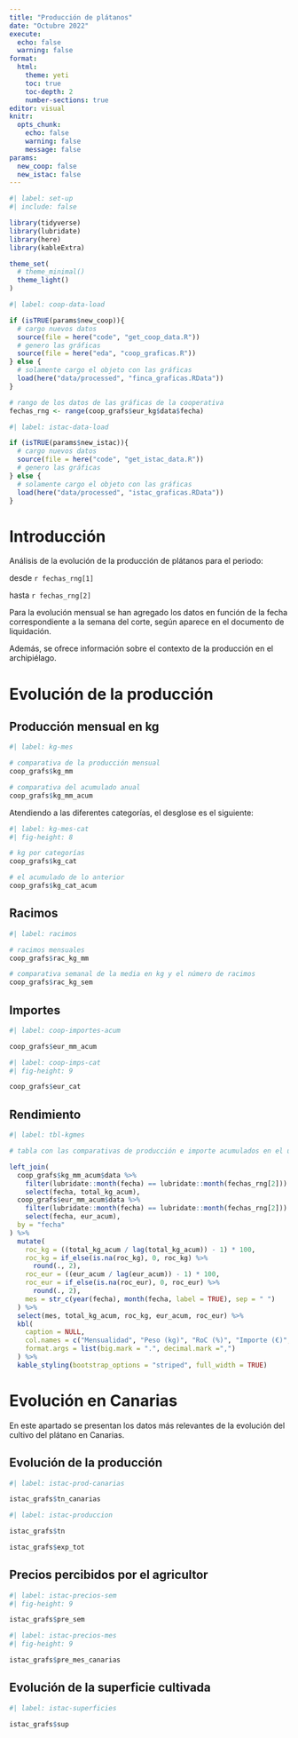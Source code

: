 ```yaml
---
title: "Producción de plátanos"
date: "Octubre 2022"
execute: 
  echo: false
  warning: false
format: 
  html:
    theme: yeti
    toc: true
    toc-depth: 2
    number-sections: true
editor: visual
knitr: 
  opts_chunk:
    echo: false
    warning: false
    message: false
params:
  new_coop: false
  new_istac: false
---
```


```r
#| label: set-up
#| include: false

library(tidyverse)
library(lubridate)
library(here)
library(kableExtra)

theme_set(
  # theme_minimal()
  theme_light()
)

```

```r
#| label: coop-data-load

if (isTRUE(params$new_coop)){
  # cargo nuevos datos
  source(file = here("code", "get_coop_data.R"))
  # genero las gráficas
  source(file = here("eda", "coop_graficas.R"))
} else {
  # solamente cargo el objeto con las gráficas
  load(here("data/processed", "finca_graficas.RData"))
}

# rango de los datos de las gráficas de la cooperativa
fechas_rng <- range(coop_grafs$eur_kg$data$fecha)
```

```r
#| label: istac-data-load

if (isTRUE(params$new_istac)){
  # cargo nuevos datos
  source(file = here("code", "get_istac_data.R"))
  # genero las gráficas
} else {
  # solamente cargo el objeto con las gráficas
  load(here("data/processed", "istac_graficas.RData"))
}

```

# Introducción

Análisis de la evolución de la producción de plátanos para el periodo:

desde `r fechas_rng[1]`

hasta `r fechas_rng[2]`

Para la evolución mensual se han agregado los datos en función de la fecha correspondiente a la semana del corte, según aparece en el documento de liquidación.

Además, se ofrece información sobre el contexto de la producción en el archipiélago.

# Evolución de la producción

## Producción mensual en kg

```r
#| label: kg-mes

# comparativa de la producción mensual
coop_grafs$kg_mm

# comparativa del acumulado anual
coop_grafs$kg_mm_acum
```

Atendiendo a las diferentes categorías, el desglose es el siguiente:

```r
#| label: kg-mes-cat
#| fig-height: 8

# kg por categorías
coop_grafs$kg_cat

# el acumulado de lo anterior
coop_grafs$kg_cat_acum
```

## Racimos

```r
#| label: racimos

# racimos mensuales
coop_grafs$rac_kg_mm

# comparativa semanal de la media en kg y el número de racimos
coop_grafs$rac_kg_sem
```

## Importes

```r
#| label: coop-importes-acum

coop_grafs$eur_mm_acum

```

```r
#| label: coop-imps-cat
#| fig-height: 9

coop_grafs$eur_cat

```

## Rendimiento

```r
#| label: tbl-kgmes

# tabla con las comparativas de producción e importe acumulados en el último mes

left_join(
  coop_grafs$kg_mm_acum$data %>% 
    filter(lubridate::month(fecha) == lubridate::month(fechas_rng[2])) %>% 
    select(fecha, total_kg_acum),
  coop_grafs$eur_mm_acum$data %>% 
    filter(lubridate::month(fecha) == lubridate::month(fechas_rng[2])) %>% 
    select(fecha, eur_acum),
  by = "fecha"
) %>% 
  mutate(
    roc_kg = ((total_kg_acum / lag(total_kg_acum)) - 1) * 100,
    roc_kg = if_else(is.na(roc_kg), 0, roc_kg) %>% 
      round(., 2),
    roc_eur = ((eur_acum / lag(eur_acum)) - 1) * 100,
    roc_eur = if_else(is.na(roc_eur), 0, roc_eur) %>% 
      round(., 2),
    mes = str_c(year(fecha), month(fecha, label = TRUE), sep = " ")
  ) %>% 
  select(mes, total_kg_acum, roc_kg, eur_acum, roc_eur) %>% 
  kbl(
    caption = NULL,
    col.names = c("Mensualidad", "Peso (kg)", "RoC (%)", "Importe (€)", "RoC (%)"),
    format.args = list(big.mark = ".", decimal.mark =",")
  ) %>% 
  kable_styling(bootstrap_options = "striped", full_width = TRUE)


```

# Evolución en Canarias

En este apartado se presentan los datos más relevantes de la evolución del cultivo del plátano en Canarias.

## Evolución de la producción

```r
#| label: istac-prod-canarias

istac_grafs$tn_canarias

```

```r
#| label: istac-produccion

istac_grafs$tn

istac_grafs$exp_tot
```

## Precios percibidos por el agricultor

```r
#| label: istac-precios-sem
#| fig-height: 9

istac_grafs$pre_sem

```

```r
#| label: istac-precios-mes
#| fig-height: 9

istac_grafs$pre_mes_canarias

```

## Evolución de la superficie cultivada

```r
#| label: istac-superficies

istac_grafs$sup

```
